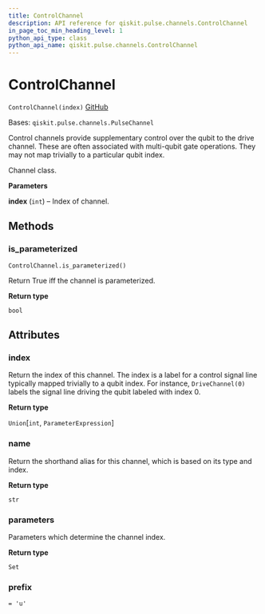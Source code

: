 ```yaml
---
title: ControlChannel
description: API reference for qiskit.pulse.channels.ControlChannel
in_page_toc_min_heading_level: 1
python_api_type: class
python_api_name: qiskit.pulse.channels.ControlChannel
---
```


# ControlChannel

<span id="qiskit.pulse.channels.ControlChannel" />

`ControlChannel(index)` [GitHub](https://github.com/qiskit/qiskit/tree/stable/0.20/qiskit/pulse/channels.py "view source code")

Bases: `qiskit.pulse.channels.PulseChannel`

Control channels provide supplementary control over the qubit to the drive channel. These are often associated with multi-qubit gate operations. They may not map trivially to a particular qubit index.

Channel class.

**Parameters**

**index** (`int`) – Index of channel.

## Methods

### is\_parameterized

<span id="qiskit.pulse.channels.ControlChannel.is_parameterized" />

`ControlChannel.is_parameterized()`

Return True iff the channel is parameterized.

**Return type**

`bool`

## Attributes

<span id="qiskit.pulse.channels.ControlChannel.index" />

### index

Return the index of this channel. The index is a label for a control signal line typically mapped trivially to a qubit index. For instance, `DriveChannel(0)` labels the signal line driving the qubit labeled with index 0.

**Return type**

`Union`\[`int`, `ParameterExpression`]

<span id="qiskit.pulse.channels.ControlChannel.name" />

### name

Return the shorthand alias for this channel, which is based on its type and index.

**Return type**

`str`

<span id="qiskit.pulse.channels.ControlChannel.parameters" />

### parameters

Parameters which determine the channel index.

**Return type**

`Set`

<span id="qiskit.pulse.channels.ControlChannel.prefix" />

### prefix

`= 'u'`

